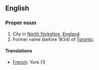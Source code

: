 ==English==

===Proper noun===

# City in [[North Yorkshire]], [[England]].
# Former name (before 1834) of [[Toronto]].

====Translations====

*[[French]]: York (1)